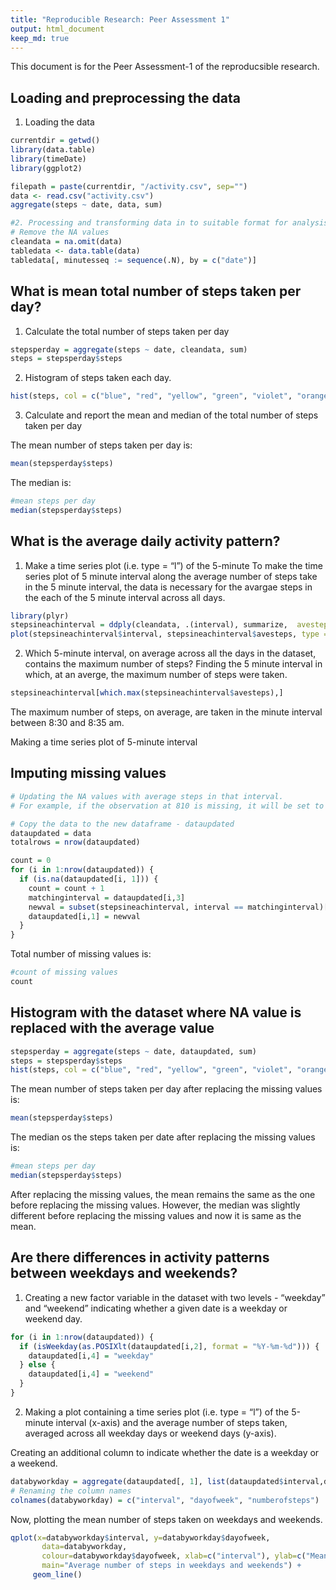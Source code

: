 ```yaml
---
title: "Reproducible Research: Peer Assessment 1"
output: html_document
keep_md: true
---
```


This document is for the Peer Assessment-1 of the reproducsible research. 

## Loading and preprocessing the data
1. Loading the data 
```r
currentdir = getwd()
library(data.table)
library(timeDate)
library(ggplot2)

filepath = paste(currentdir, "/activity.csv", sep="")
data <- read.csv("activity.csv")
aggregate(steps ~ date, data, sum)

#2. Processing and transforming data in to suitable format for analysis 
# Remove the NA values
cleandata = na.omit(data)
tabledata <- data.table(data)
tabledata[, minutesseq := sequence(.N), by = c("date")]

```


## What is mean total number of steps taken per day?

1. Calculate the total number of steps taken per day
```r
stepsperday = aggregate(steps ~ date, cleandata, sum)
steps = stepsperday$steps
```

2. Histogram of steps taken each day.

```r
hist(steps, col = c("blue", "red", "yellow", "green", "violet", "orange"))
```

3. Calculate and report the mean and median of the total number of steps taken per day

The mean number of steps taken per day is:
```r
mean(stepsperday$steps)
```

The median is:
```r
#mean steps per day
median(stepsperday$steps)
```


## What is the average daily activity pattern?
1. Make a time series plot (i.e. type = "l") of the 5-minute
To make the time series plot of 5 minute interval along the average number of steps take in the 5 minute interval, the
data is necessary for the avargae steps in the each of the 5 minute interval across all days.
```r
library(plyr)
stepsineachinterval = ddply(cleandata, .(interval), summarize,  avesteps=mean(steps))
plot(stepsineachinterval$interval, stepsineachinterval$avesteps, type = "l", col = "blue")
```

2. Which 5-minute interval, on average across all the days in the dataset, contains the maximum number of steps?
Finding the 5 minute interval in which, at an averge, the maximum number of steps were taken.
```r
stepsineachinterval[which.max(stepsineachinterval$avesteps),]

```
The maximum number of steps, on average, are taken in the minute interval between 8:30 and 8:35 am.

Making a time series plot of 5-minute interval

## Imputing missing values

```r
# Updating the NA values with average steps in that interval.
# For example, if the observation at 810 is missing, it will be set to the avarage number of steps take in that interval.

# Copy the data to the new dataframe - dataupdated
dataupdated = data
totalrows = nrow(dataupdated)

count = 0
for (i in 1:nrow(dataupdated)) {
  if (is.na(dataupdated[i, 1])) {
    count = count + 1
    matchinginterval = dataupdated[i,3]
    newval = subset(stepsineachinterval, interval == matchinginterval)[1,2]
    dataupdated[i,1] = newval
  }
}

```

Total number of missing values is:
```r
#count of missing values
count
```

## Histogram with the dataset where NA value is replaced with the average value
```r
stepsperday = aggregate(steps ~ date, dataupdated, sum)
steps = stepsperday$steps
hist(steps, col = c("blue", "red", "yellow", "green", "violet", "orange"))
```

The mean number of steps taken per day after replacing the missing values is:
```r
mean(stepsperday$steps)
```

The median os the steps taken per date after replacing the missing values is:
```r
#mean steps per day
median(stepsperday$steps)
```

After replacing the missing values, the mean remains the same as the one before replacing the missing values. However, the median was slightly different before replacing the missing values and now it is same as the mean.

## Are there differences in activity patterns between weekdays and weekends?
1. Creating a new factor variable in the dataset with two levels - "weekday" and "weekend" indicating whether a given date is a weekday or weekend day.
```r
for (i in 1:nrow(dataupdated)) {
  if (isWeekday(as.POSIXlt(dataupdated[i,2], format = "%Y-%m-%d"))) {
    dataupdated[i,4] = "weekday"
  } else {
    dataupdated[i,4] = "weekend"
  }
}
```

2. Making a plot containing a time series plot (i.e. type = "l") of the 5-minute interval (x-axis) and the 
average number of steps taken, averaged across all weekday days or weekend days (y-axis).

Creating an additional column to indicate whether the date is a weekday or a weekend.
```r
databyworkday = aggregate(dataupdated[, 1], list(dataupdated$interval,dataupdated$V4), mean)
# Renaming the column names
colnames(databyworkday) = c("interval", "dayofweek", "numberofsteps")
```

Now, plotting the mean number of steps taken on weekdays and weekends.

```r
qplot(x=databyworkday$interval, y=databyworkday$dayofweek, 
       data=databyworkday, 
       colour=databyworkday$dayofweek, xlab=c("interval"), ylab=c("Mean number of steps taken"),
       main="Average number of steps in weekdays and weekends") +
     geom_line()
```
